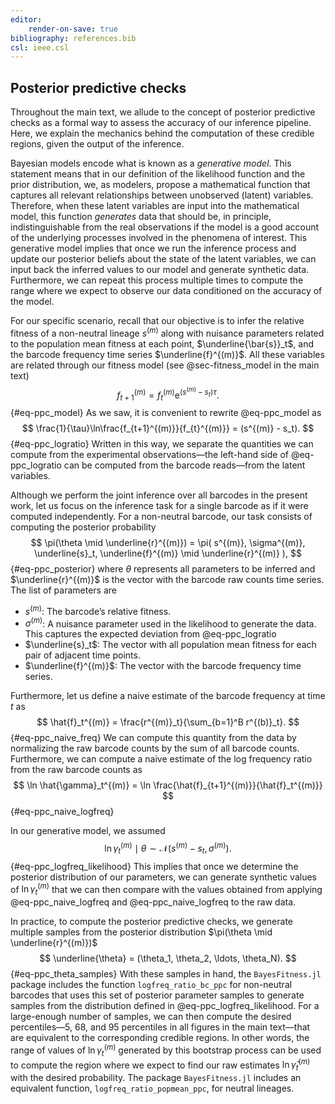 ```yaml
---
editor:
    render-on-save: true
bibliography: references.bib
csl: ieee.csl
---
```


## Posterior predictive checks {#sec-ppc}

Throughout the main text, we allude to the concept of posterior predictive
checks as a formal way to assess the accuracy of our inference pipeline. Here,
we explain the mechanics behind the computation of these credible regions, given
the output of the inference.

Bayesian models encode what is known as a *generative model*. This statement
means that in our definition of the likelihood function and the prior
distribution, we, as modelers, propose a mathematical function that captures all
relevant relationships between unobserved (latent) variables. Therefore, when
these latent variables are input into the mathematical model, this function
*generates* data that should be, in principle, indistinguishable from the real
observations if the model is a good account of the underlying processes involved
in the phenomena of interest. This generative model implies that once we run the
inference process and update our posterior beliefs about the state of the latent
variables, we can input back the inferred values to our model and generate
synthetic data. Furthermore, we can repeat this process multiple times to
compute the range where we expect to observe our data conditioned on the
accuracy of the model.

For our specific scenario, recall that our objective is to infer the relative
fitness of a non-neutral lineage $s^{(m)}$ along with nuisance parameters
related to the population mean fitness at each point, $\underline{\bar{s}}_t$,
and the barcode frequency time series $\underline{f}^{(m)}$. All these variables
are related through our fitness model (see @sec-fitness_model in the main text)
$$
f_{t+1}^{(m)} = f_{t}^{(m)} \mathrm{e}^{(s^{(m)} - s_t)\tau}.
$${#eq-ppc_model}
As we saw, it is convenient to rewrite @eq-ppc_model as
$$
\frac{1}{\tau}\ln\frac{f_{t+1}^{(m)}}{f_{t}^{(m)}} = (s^{(m)} - s_t).
$${#eq-ppc_logratio}
Written in this way, we separate the quantities we can compute from the 
experimental observations---the left-hand side of @eq-ppc_logratio can be 
computed from the barcode reads---from the latent variables.

Although we perform the joint inference over all barcodes in the present work,
let us focus on the inference task for a single barcode as if it were computed
independently. For a non-neutral barcode, our task consists of computing the 
posterior probability
$$
\pi(\theta \mid \underline{r}^{(m)}) =
\pi(
    s^{(m)}, \sigma^{(m)}, \underline{s}_t, \underline{f}^{(m)}
    \mid \underline{r}^{(m)}
),
$${#eq-ppc_posterior}
where $\theta$ represents all parameters to be inferred and
$\underline{r}^{(m)}$ is the vector with the barcode raw counts time series. The
list of parameters are

- $s^{(m)}$: The barcode's relative fitness.
- $\sigma^{(m)}$: A nuisance parameter used in the likelihood to generate the
data. This captures the expected deviation from @eq-ppc_logratio
- $\underline{s}_t$: The vector with all population mean fitness for each pair
of adjacent time points.
- $\underline{f}^{(m)}$: The vector with the barcode frequency time series.

Furthermore, let us define a naive estimate of the barcode frequency at time $t$
as 
$$
\hat{f}_t^{(m)} = \frac{r^{(m)}_t}{\sum_{b=1}^B r^{(b)}_t}.
$${#eq-ppc_naive_freq}
We can compute this quantity from the data by normalizing the raw barcode counts
by the sum of all barcode counts. Furthermore, we can compute a naive estimate
of the log frequency ratio from the raw barcode counts as
$$
\ln \hat{\gamma}_t^{(m)} = \ln \frac{\hat{f}_{t+1}^{(m)}}{\hat{f}_t^{(m)}}
$${#eq-ppc_naive_logfreq}

In our generative model, we assumed
$$
\ln\gamma^{(m)}_t \mid \theta \sim \mathcal{N}(s^{(m)} - s_t, \sigma^{(m)}).
$${#eq-ppc_logfreq_likelihood}
This implies that once we determine the posterior distribution of our
parameters, we can generate synthetic values of $\ln \gamma^{(m)}_t$ that we can
then compare with the values obtained from applying @eq-ppc_naive_logfreq and
@eq-ppc_naive_logfreq to the raw data. 

In practice, to compute the posterior predictive checks, we generate multiple
samples from the posterior distribution $\pi(\theta \mid \underline{r}^{(m)})$ 
$$
\underline{\theta} = (\theta_1, \theta_2, \ldots, \theta_N).
$${#eq-ppc_theta_samples}
With these samples in hand, the `BayesFitness.jl` package includes the function
`logfreq_ratio_bc_ppc` for non-neutral barcodes that uses this set of posterior
parameter samples to generate samples from the distribution defined in
@eq-ppc_logfreq_likelihood. For a large-enough number of samples, we can then
compute the desired percentiles---5, 68, and 95 percentiles in all figures in
the main text---that are equivalent to the corresponding credible regions. In
other words, the range of values of $\ln\gamma_t^{(m)}$ generated by this
bootstrap process can be used to compute the region where we expect to find our
raw estimates $\ln\hat{\gamma}_t^{(m)}$ with the desired probability. The
package `BayesFitness.jl` includes an equivalent function,
`logfreq_ratio_popmean_ppc`, for neutral lineages.